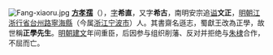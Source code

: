 [[File:Fang-xiaoru.jpg|left]]
'''[[方孝孺|方孝孺]]'''（{{bd|1357年||1402年|catIdx=F方}}），[[表字|字]]'''希直'''，又字'''希古'''，南明安宗追[[谥|谥]]'''文正'''，[[明朝|明朝]][[江浙行省|江浙行省]][[台州路|台州路]][[寧海縣_(浙江省)|寧海縣]]（今属[[浙江|浙江]][[宁波市|宁波市]]）人。其書齋名遜志，蜀獻王改為正學，故世稱'''正學先生'''。[[明朝|明朝]][[建文|建文]]年间重臣，后因参与组织削藩、反对并拒绝与[[朱棣|朱棣]]合作，不屈而亡。